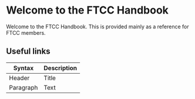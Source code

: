 # Welcome to the FTCC Handbook
 
Welcome to the FTCC Handbook. This is provided mainly as a reference for FTCC members.

## Useful links

| Syntax      | Description |
| ----------- | ----------- |
| Header      | Title       |
| Paragraph   | Text        |
